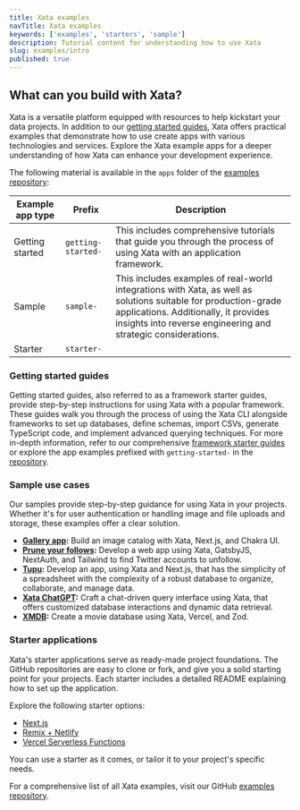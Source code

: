 ```yaml
---
title: Xata examples
navTitle: Xata examples
keywords: ['examples', 'starters', 'sample']
description: Tutorial content for understanding how to use Xata
slug: examples/intro
published: true
---
```


## What can you build with Xata?

Xata is a versatile platform equipped with resources to help kickstart your data projects. In addition to our [getting started guides](/docs/getting-started/intro), Xata offers practical examples that demonstrate how to use create apps with various technologies and services. Explore the Xata example apps for a deeper understanding of how Xata can enhance your development experience.

The following material is available in the `apps` folder of the [examples repository](https://github.com/xataio/examples/tree/main/apps):

| Example app type | Prefix             | Description                                                                                                                                                                                                             |
| ---------------- | ------------------ | ----------------------------------------------------------------------------------------------------------------------------------------------------------------------------------------------------------------------- |
| Getting started  | `getting-started-` | This includes comprehensive tutorials that guide you through the process of using Xata with an application framework.                                                                                                   |
| Sample           | `sample-`          | This includes examples of real-world integrations with Xata, as well as solutions suitable for production-grade applications. Additionally, it provides insights into reverse engineering and strategic considerations. |
| Starter          | `starter-`         |                                                                                                                                                                                                                         |

### Getting started guides

Getting started guides, also referred to as a framework starter guides, provide step-by-step instructions for using Xata with a popular framework. These guides walk you through the process of using the Xata CLI alongside frameworks to set up databases, define schemas, import CSVs, generate TypeScript code, and implement advanced querying techniques. For more in-depth information, refer to our comprehensive [framework starter guides](/docs/getting-started/intro) or explore the app examples prefixed with `getting-started-` in the [repository](https://github.com/xataio/examples/tree/main/apps).

### Sample use cases

Our samples provide step-by-step guidance for using Xata in your projects. Whether it's for user authentication or handling image and file uploads and storage, these examples offer a clear solution.

- **[Gallery app](/docs/examples/gallery-app):** Build an image catalog with Xata, Next.js, and Chakra UI.
- **[Prune your follows](/docs/examples/prune-your-follows):** Develop a web app using Xata, GatsbyJS, NextAuth, and Tailwind to find Twitter accounts to unfollow.
- **[Tupu](/docs/examples/tupu):** Develop an app, using Xata and Next.js, that has the simplicity of a spreadsheet with the complexity of a robust database to organize, collaborate, and manage data.
- **[Xata ChatGPT](/docs/examples/xata-chatgpt):** Craft a chat-driven query interface using Xata, that offers customized database interactions and dynamic data retrieval.
- **[XMDB](/docs/examples/xmdb):** Create a movie database using Xata, Vercel, and Zod.

### Starter applications

Xata's starter applications serve as ready-made project foundations. The GitHub repositories are easy to clone or fork, and give you a solid starting point for your projects. Each starter includes a detailed README explaining how to set up the application.

Explore the following starter options:

- [Next.js](https://github.com/vercel/next.js/tree/canary/examples/with-xata)
- [Remix + Netlify](https://github.com/xataio/examples/tree/main/apps/starter-remix-netlify)
- [Vercel Serverless Functions](https://github.com/xataio/examples/tree/main/apps/starter-vercel-serverless-functions)

You can use a starter as it comes, or tailor it to your project's specific needs.

For a comprehensive list of all Xata examples, visit our GitHub [examples repository](https://github.com/xataio/examples/tree/main/apps).
